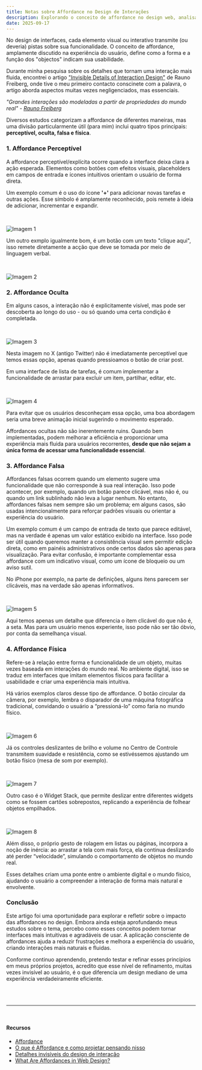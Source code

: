 ```yaml
---
title: Notas sobre Affordance no Design de Interações
description: Explorando o conceito de affordance no design web, analisando como diferentes tipos de affordances influenciam a interação do usuário
date: 2025-09-17
---
```


No design de interfaces, cada elemento visual ou interativo transmite (ou deveria) pistas sobre sua funcionalidade. O conceito de affordance, amplamente discutido na experiência do usuário, define como a forma e a função dos "objectos" indicam sua usabilidade. 

Durante minha pesquisa sobre os detalhes que tornam uma interação mais fluida, encontrei o artigo <a href="https://rauno.me/craft/interaction-design" className="border-b transition-all text-gray-500 duration-500 hover:border-gray-500" target="_blank">"Invisible Details of Interaction Design"</a> de Rauno Freiberg, onde tive o meu primeiro contacto conscinete com a palavra, o artigo aborda aspectos muitas vezes negligenciados, mas essenciais.

_"Grandes interações são modeladas a partir de propriedades do mundo real" - <a href="https://x.com/raunofreiberg" className="border-b transition-all text-gray-500 duration-500 hover:border-gray-500" target="_blank">Rauno Freiberg</a>_

Diversos estudos categorizam a affordance de diferentes maneiras, mas uma divisão particularmente útil (para mim) inclui quatro tipos principais: **perceptível, oculta, falsa e física**. 

### 1. Affordance Perceptível

A affordance perceptível/explícita ocorre quando a interface deixa clara a ação esperada. Elementos como botões com efeitos visuais, placeholders em campos de entrada e ícones intuitivos orientam o usuário de forma direta.

Um exemplo comum é o uso do ícone **'+'** para adicionar novas tarefas e outras ações. Esse símbolo é amplamente reconhecido, pois remete à ideia de adicionar, incrementar e expandir. 

<br />

<Image
  src="/images/blog/img-aff-1.png"
  alt="Imagem 1"
width={1440}
  height={960}
/>


Um outro exmplo igualmente bom, é um botão com um texto "clique aqui", isso remete diretamente a acção que deve se tomada por meio de linguagem verbal. 

<br />

<Image
  src="/images/blog/img-aff-2.png"
  alt="Imagem 2"
width={1440}
  height={960}
/>

### 2. Affordance Oculta

Em alguns casos, a interação não é explicitamente visível, mas pode ser descoberta ao longo do uso - ou só quando uma certa condição é completada. 

<br />

<Image
  src="/images/blog/img-aff-3.png"
  alt="Imagem 3"
width={1440}
  height={960}
/>

Nesta imagem no X (antigo Twitter) não é imediatamente perceptível que temos essas opção, apenas quando pressioamos o botão de criar post. 

Em uma interface de lista de tarefas, é comum implementar a funcionalidade de arrastar para excluir um item, partilhar, editar, etc. 

<br />

<Image
  src="/images/blog/img-aff-4.png"
  alt="Imagem 4"
width={1440}
  height={960}
/>

Para evitar que os usuários desconheçam essa opção, uma boa abordagem seria uma breve animação inicial sugerindo o movimento esperado.

Affordances ocultas não são inerentemente ruins. Quando bem implementadas, podem melhorar a eficiência e proporcionar uma experiência mais fluida para usuários recorrentes, **desde que não sejam a única forma de acessar uma funcionalidade essencial**.

### 3. Affordance Falsa

Affordances falsas ocorrem quando um elemento sugere uma funcionalidade que não corresponde à sua real interação. Isso pode acontecer, por exemplo, quando um botão parece clicável, mas não é, ou quando um link sublinhado não leva a lugar nenhum. No entanto, affordances falsas nem sempre são um problema; em alguns casos, são usadas intencionalmente para reforçar padrões visuais ou orientar a experiência do usuário.

Um exemplo comum é um campo de entrada de texto que parece editável, mas na verdade é apenas um valor estático exibido na interface. Isso pode ser útil quando queremos manter a consistência visual sem permitir edição direta, como em painéis administrativos onde certos dados são apenas para visualização. Para evitar confusão, é importante complementar essa affordance com um indicativo visual, como um ícone de bloqueio ou um aviso sutil.

No iPhone por exemplo, na parte de definições, alguns itens parecem ser clicáveis, mas na verdade são apenas informativos. 

<br />

<Image
  src="/images/blog/img-aff-5.png"
  alt="Imagem 5"
width={1440}
  height={960}
/>

Aqui temos apenas um detalhe que diferencia o item clicável do que não é, a seta. Mas para um usuário menos experiente, isso pode não ser tão óbvio, por conta da semelhança visual.

### 4. Affordance Física

Refere-se à relação entre forma e funcionalidade de um objeto, muitas vezes baseada em interações do mundo real. No ambiente digital, isso se traduz em interfaces que imitam elementos físicos para facilitar a usabilidade e criar uma experiência mais intuitiva.

Há vários exemplos claros desse tipo de affordance. O botão circular da câmera, por exemplo, lembra o disparador de uma máquina fotográfica tradicional, convidando o usuário a “pressioná-lo” como faria no mundo físico.

<br />

<Image
  src="/images/blog/img-aff-6.png"
  alt="Imagem 6"
width={1440}
  height={960}
/>

Já os controles deslizantes de brilho e volume no Centro de Controle transmitem suavidade e resistência, como se estivéssemos ajustando um botão físico (mesa de som por exemplo).

<br />

<Image
  src="/images/blog/img-aff-7.png"
  alt="Imagem 7"
width={1440}
    height={960}
/>

Outro caso é o Widget Stack, que permite deslizar entre diferentes widgets como se fossem cartões sobrepostos, replicando a experiência de folhear objetos empilhados.


<br />

<Image
  src="/images/blog/img-aff-8.png"
  alt="Imagem 8"
width={1440}
    height={960}
/>

Além disso, o próprio gesto de rolagem em listas ou páginas, incorpora a noção de inércia: ao arrastar a tela com mais força, ela continua deslizando até perder “velocidade”, simulando o comportamento de objetos no mundo real.

Esses detalhes criam uma ponte entre o ambiente digital e o mundo físico, ajudando o usuário a compreender a interação de forma mais natural e envolvente.

### Conclusão

Este artigo foi uma oportunidade para explorar e refletir sobre o impacto das affordances no design. Embora ainda esteja aprofundando meus estudos sobre o tema, percebo como esses conceitos podem tornar interfaces mais intuitivas e agradáveis de usar. A aplicação consciente de affordances ajuda a reduzir frustrações e melhora a experiência do usuário, criando interações mais naturais e fluidas. 

Conforme continuo aprendendo, pretendo testar e refinar esses princípios em meus próprios projetos, acredito que esse nível de refinamento, muitas vezes invisível ao usuário, é o que diferencia um design mediano de uma experiência verdadeiramente eficiente.

<br /><br />

---

<br />

#### Recursos

<ul className="flex flex-col gap-3 mt-5" style={{ listStyle: 'cardinal', marginLeft: '20px'}}>
    <li className="text-[14.9px]"><a href="https://pt.wikipedia.org/wiki/Affordance" className="border-b transition-all text-gray-500 duration-500 hover:border-gray-500" target="_blank">Affordance</a></li>
    <li className="text-[14.9px]"><a href="https://www.homemmaquina.com.br/o-que-e-affordance/" className="border-b transition-all text-gray-500 duration-500 hover:border-gray-500" target="_blank">O que é Affordance e como projetar pensando nisso</a></li>
    <li className="text-[14.9px]"><a href="https://rauno.me/craft/interaction-design" className="border-b transition-all text-gray-500 duration-500 hover:border-gray-500" target="_blank">Detalhes invisíveis do design de interação</a></li>
    <li className="text-[14.9px]"><a href="https://blog.teamtreehouse.com/affordances-web-design?utm_source=chatgpt.com" className="border-b transition-all text-gray-500 duration-500 hover:border-gray-500" target="_blank">What Are Affordances in Web Design?</a></li>
</ul>